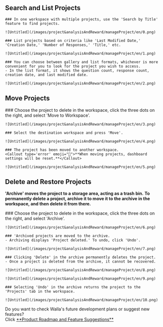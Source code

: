 
## Search and List Projects

<Steps>

    ### In one workspace with multiple projects, use the 'Search by Title' feature to find projects.

    ![Untitled](/images/project&analysisAndReward/manageProject/en/0.png)

    ### List projects based on criteria like 'Last Modified Date,' 'Creation Date,' 'Number of Responses,' 'Title,' etc.

    ![Untitled](/images/project&analysisAndReward/manageProject/en/1.png)

    ### You can choose between gallery and list formats, whichever is more convenient for you to look for the project you wish to access.
    - In the list format, it shows the question count, response count, creation date, and last modified date.

    ![Untitled](/images/project&analysisAndReward/manageProject/en/2.png)

</Steps>

## Move Projects

<Steps>
    ### Choose the project to delete in the workspace, click the three dots on the right, and select 'Move to Workspace'.

    ![Untitled](/images/project&analysisAndReward/manageProject/en/3.png)

    ### Select the destination workspace and press 'Move'.

    ![Untitled](/images/project&analysisAndReward/manageProject/en/4.png)

    ### The project has been moved to another workspace.
    <Callout type='error' emoji="🚨">**When moving projects, dashboard settings will be reset.**</Callout>

    ![Untitled](/images/project&analysisAndReward/manageProject/en/5.png)

</Steps>

## Delete and Restore Projects

<Callout type='warning' emoji="⚠️">**'Archive' moves the project to a storage area, acting as a trash bin.**</Callout>
<Callout type='warning' emoji="⚠️">**To permanently delete a project, archive it to move it to the archive in the workspace, and then delete it from there.**</Callout>

<Steps>
    ### Choose the project to delete in the workspace, click the three dots on the right, and select 'Archive'.

    ![Untitled](/images/project&analysisAndReward/manageProject/en/6.png)

    ### 'Archived projects are moved to the archive.
    - Archiving displays 'Project deleted.' To undo, click 'Undo'.

    ![Untitled](/images/project&analysisAndReward/manageProject/en/7.png)

    ### Clicking 'Delete' in the archive permanently deletes the project.
    - Once a project is deleted from the archive, it cannot be recovered.

    ![Untitled](/images/project&analysisAndReward/manageProject/en/8.png)

    ![Untitled](/images/project&analysisAndReward/manageProject/en/9.png)

    ### Selecting 'Undo' in the archive returns the project to the 'Projects' tab in the workspace.

    ![Untitled](/images/project&analysisAndReward/manageProject/en/10.png)

</Steps>

<Callout type='info' emoji="🔔">
    Do you want to check Walla's future development plans or suggest new features? <br/>Click <a
    href='https://app.walla.my/signin?redirectUrl=/support/featureRequest'
    target="_blank"
    rel="noopener noreferrer"
    style={{textDecoration: 'underline'}}>**Product
    Roadmap and Feature Suggestions**</a>
</Callout>